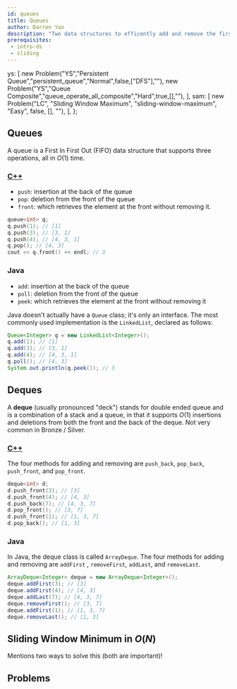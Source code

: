 ```yaml
---
id: queues
title: Queues
author: Darren Yao
description: "Two data structures to efficently add and remove the first and last element."
prerequisites:
 - intro-ds
 - sliding
---
```



  ys: [
    new Problem("YS","Persistent Queue","persistent_queue","Normal",false,["DFS"],""),
    new Problem("YS","Queue Composite","queue_operate_all_composite","Hard",true,[],""),
  ],
  sam: [
    new Problem("LC", "Sliding Window Maximum", "sliding-window-maximum", "Easy", false, [], ""),
  ],
};

## Queues

A queue is a First In First Out (FIFO) data structure that supports three operations, all in $O(1)$ time. 

<LanguageSection>

<CPPSection>

### [C++](http://www.cplusplus.com/reference/queue/queue/)

 - `push`: insertion at the back of the queue
 - `pop`: deletion from the front of the queue 
 - `front`: which retrieves the element at the front without removing it.

```cpp
queue<int> q;
q.push(1); // [1]
q.push(3); // [3, 1]
q.push(4); // [4, 3, 1]
q.pop(); // [4, 3]
cout << q.front() << endl; // 3
```

</CPPSection>

<JavaSection>

### Java

 - `add`: insertion at the back of the queue
 - `poll`: deletion from the front of the queue
 - `peek`: which retrieves the element at the front without removing it

Java doesn't actually have a `Queue` class; it's only an interface. The most commonly used implementation is the `LinkedList`, declared as follows:

```java
Queue<Integer> q = new LinkedList<Integer>();
q.add(1); // [1]
q.add(3); // [3, 1]
q.add(4); // [4, 3, 1]
q.poll(); // [4, 3]
System.out.println(q.peek()); // 3
```

</JavaSection>

</LanguageSection>

## Deques

A **deque** (usually pronounced "deck") stands for double ended queue and is a combination of a stack and a queue, in that it supports $O(1)$ insertions and deletions from both the front and the back of the deque. Not very common in Bronze / Silver.

<LanguageSection>

<CPPSection>

### [C++](http://www.cplusplus.com/reference/deque/deque/)

The four methods for adding and removing are `push_back`, `pop_back`, `push_front`, and `pop_front`. 

```cpp
deque<int> d;
d.push_front(3); // [3]
d.push_front(4); // [4, 3]
d.push_back(7); // [4, 3, 7]
d.pop_front(); // [3, 7]
d.push_front(1); // [1, 3, 7]
d.pop_back(); // [1, 3]
```

</CPPSection>

<JavaSection>

### Java

In Java, the deque class is called `ArrayDeque`. The four methods for adding and removing are `addFirst` , `removeFirst`, `addLast`, and `removeLast`.

```java
ArrayDeque<Integer> deque = new ArrayDeque<Integer>();
deque.addFirst(3); // [3]
deque.addFirst(4); // [4, 3]
deque.addLast(7); // [4, 3, 7]
deque.removeFirst(); // [3, 7]
deque.addFirst(1); // [1, 3, 7]
deque.removeLast(); // [1, 3]
```

</JavaSection>

</LanguageSection>

## Sliding Window Minimum in $O(N)$

<Problems problems={problems.sam} />

<Resources>
  <Resource source="CPH" title="8.3 - Sliding Window Minimum"></Resource>
  <Resource source="cp-algo" title="Minimum stack / Minimum queue" url="data_structures/stack_queue_modification.html" starred>Mentions two ways to solve this (both are important)!</Resource>
</Resources>

## Problems

<Problems problems={problems.ys} />